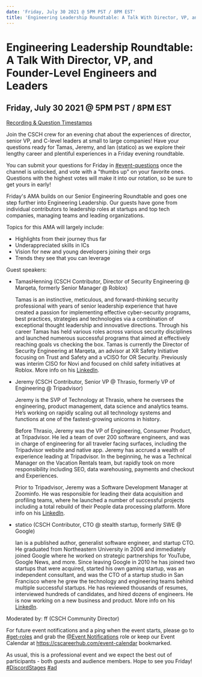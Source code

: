 ```yaml
---
date: 'Friday, July 30 2021 @ 5PM PST / 8PM EST'
title: 'Engineering Leadership Roundtable: A Talk With Director, VP, and Founder-Level Engineers and Leaders'
---
```


# Engineering Leadership Roundtable: A Talk With Director, VP, and Founder-Level Engineers and Leaders

## Friday, July 30 2021 @ 5PM PST / 8PM EST

[Recording & Question Timestamps](/event-recordings/engineering-leadership-roundtable)

Join the CSCH crew for an evening chat about the experiences of director, senior VP, and C-level leaders at small to large companies! Have your questions ready for Tamas, Jeremy, and Ian (statico) as we explore their lengthy career and plentiful experiences in a Friday evening roundtable.

You can submit your questions for Friday in [#event-questions](https://discord.com/channels/334891772696330241/849380416036143195) once the channel is unlocked, and vote with a "thumbs up" on your favorite ones. Questions with the highest votes will make it into our rotation, so be sure to get yours in early!

Friday's AMA builds on our Senior Engineering Roundtable and goes one step further into Engineering Leadership. Our guests have gone from individual contributors to leadership roles at startups and top tech companies, managing teams and leading organizations.

Topics for this AMA will largely include:

- Highlights from their journey thus far
- Underappreciated skills in ICs
- Vision for new and young developers joining their orgs
- Trends they see that you can leverage

Guest speakers:

- TamasHenning (CSCH Contributor, Director of Security Engineering @ Marqeta, formerly Senior Manager @ Roblox)

  Tamas is an instinctive, meticulous, and forward-thinking security professional with years of senior leadership experience that have created a passion for implementing effective cyber-security programs, best practices, strategies and technologies via a combination of exceptional thought leadership and innovative directions. Through his career Tamas has held various roles across various security disciplines and launched numerous successful programs that aimed at effectively reaching goals vs checking the box. Tamas is currently the Director of Security Engineering at Marqeta, an advisor at XR Safety Initiative focusing on Trust and Safety and a vCISO for OR Security. Previously was interim CISO for Novi and focused on child safety initiatives at Roblox. More info on his [LinkedIn](https://www.linkedin.com/in/tamashenning/).

- Jeremy (CSCH Contributor, Senior VP @ Thrasio, formerly VP of Engineering @ Tripadvisor)

  Jeremy is the SVP of Technology at Thrasio, where he oversees the engineering, product management, data science and analytics teams. He’s working on rapidly scaling out all technology systems and functions at one of the fastest-growing unicorns in history.

  Before Thrasio, Jeremy was the VP of Engineering, Consumer Product, at Tripadvisor. He led a team of over 200 software engineers, and was in charge of engineering for all traveler facing surfaces, including the Tripadvisor website and native app. Jeremy has accrued a wealth of experience leading at Tripadvisor. In the beginning, he was a Technical Manager on the Vacation Rentals team, but rapidly took on more responsibility including SEO, data warehousing, payments and checkout and Experiences.

  Prior to Tripadvisor, Jeremy was a Software Development Manager at Zoominfo. He was responsible for leading their data acquisition and profiling teams, where he launched a number of successful projects including a total rebuild of their People data processing platform. More info on his [LinkedIn](https://www.linkedin.com/in/jeremygfreeman/).

- statico (CSCH Contributor, CTO @ stealth startup, formerly SWE @ Google)

  Ian is a published author, generalist software engineer, and startup CTO. He graduated from Northeastern University in 2006 and immediately joined Google where he worked on strategic partnerships for YouTube, Google News, and more. Since leaving Google in 2010 he has joined two startups that were acquired, started his own gaming startup, was an independent consultant, and was the CTO of a startup studio in San Francisco where he grew the technology and engineering teams behind multiple successful startups. He has reviewed thousands of resumes, interviewed hundreds of candidates, and hired dozens of engineers. He is now working on a new business and product. More info on his [LinkedIn](https://www.linkedin.com/in/ianlangworth/).

Moderated by: ff (CSCH Community Director)

For future event notifications and a ping when the event starts, please go to [#get-roles](https://discord.com/channels/334891772696330241/524775879126155294) and grab the [@Event Notifications](https://discord.gg/cscareerhub) role or keep our Event Calendar at https://cscareerhub.com/event-calendar bookmarked.

As usual, this is a professional event and we expect the best out of participants - both guests and audience members. Hope to see you Friday! [#DiscordStages](https://discord.gg/cscareerhub) [#ad](https://discord.gg/cscareerhub)
